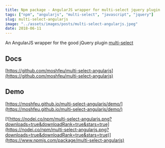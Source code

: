 ```yaml
---
title: Npm package - AngularJS wrapper for multi-select jquery plugin
tags: ["npm", "angularjs", "multi-select", "javascript", "jquery"]
slug: multi-select-angularjs
image: "../assets/images/posts/multi-select-angularjs.jpeg"
date: 2018-06-11
---
```


An AngularJS wrapper for the good jQuery plugin <a href="https://github.com/lou/multi-select">multi-select</a>

## Docs

[https://github.com/moshfeu/multi-select-angularjs](https://github.com/moshfeu/multi-select-angularjs)

## Demo

[https://moshfeu.github.io/multi-select-angularjs/demo/](https://moshfeu.github.io/multi-select-angularjs/demo/)

[![https://nodei.co/npm/multi-select-angularjs.png?downloads=true&downloadRank=true&stars=true](https://nodei.co/npm/multi-select-angularjs.png?downloads=true&downloadRank=true&stars=true)](https://www.npmjs.com/package/multi-select-angularjs)
